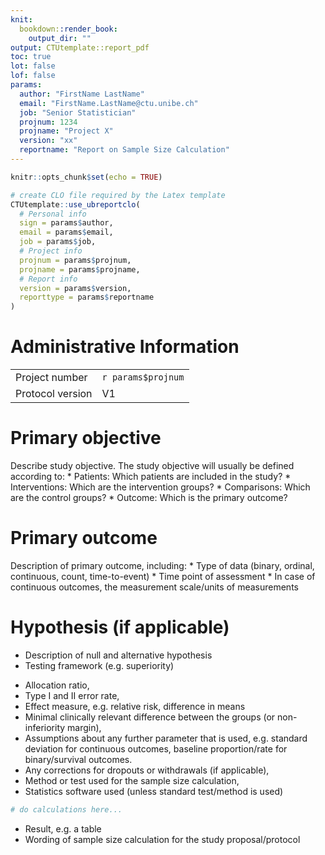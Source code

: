```yaml
---
knit: 
  bookdown::render_book:
    output_dir: ""
output: CTUtemplate::report_pdf
toc: true
lot: false
lof: false
params:
  author: "FirstName LastName"
  email: "FirstName.LastName@ctu.unibe.ch"
  job: "Senior Statistician"
  projnum: 1234
  projname: "Project X"
  version: "xx"
  reportname: "Report on Sample Size Calculation"
---
```


```r
knitr::opts_chunk$set(echo = TRUE)

# create CLO file required by the Latex template
CTUtemplate::use_ubreportclo(
  # Personal info
  sign = params$author,
  email = params$email,
  job = params$job,
  # Project info
  projnum = params$projnum,
  projname = params$projname,
  # Report info
  version = params$version,
  reporttype = params$reportname
)
```

# Administrative Information {-}

----------------  -----------------
Project number    `r params$projnum`
Protocol version  V1
----------------  -----------------


\chapter{Study objective}

# Primary objective 

Describe study objective. The study objective will usually be defined according to:
* Patients: Which patients are included in the study?
* Interventions: Which are the intervention groups?
* Comparisons: Which are the control groups?
* Outcome: Which is the primary outcome?

# Primary outcome

Description of primary outcome, including:
*	Type of data (binary, ordinal, continuous, count, time-to-event)
*	Time point of assessment
*	In case of continuous outcomes, the measurement scale/units of measurements

# Hypothesis (if applicable)
*	Description of null and alternative hypothesis
*	Testing framework (e.g. superiority)


\chapter{Methods and assumptions}

*	Allocation ratio,
*	Type I and II error rate,
*	Effect measure, e.g. relative risk, difference in means
*	Minimal clinically relevant difference between the groups (or non-inferiority margin),
*	Assumptions about any further parameter that is used, e.g. standard deviation for continuous outcomes, baseline proportion/rate for binary/survival outcomes.
*	Any corrections for dropouts or withdrawals (if applicable),
*	Method or test used for the sample size calculation,
*	Statistics software used (unless standard test/method is used)

```r
# do calculations here...
```


\chapter{Result of sample size calculation}
*	Result, e.g. a table
*	Wording of sample size calculation for the study proposal/protocol

